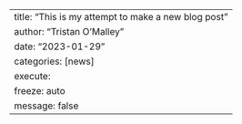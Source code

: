 
---
title: "This is my attempt to make a new blog post"
author: "Tristan O'Malley"
date: "2023-01-29"
categories: [news]
execute:
  freeze: auto
  message: false
---


